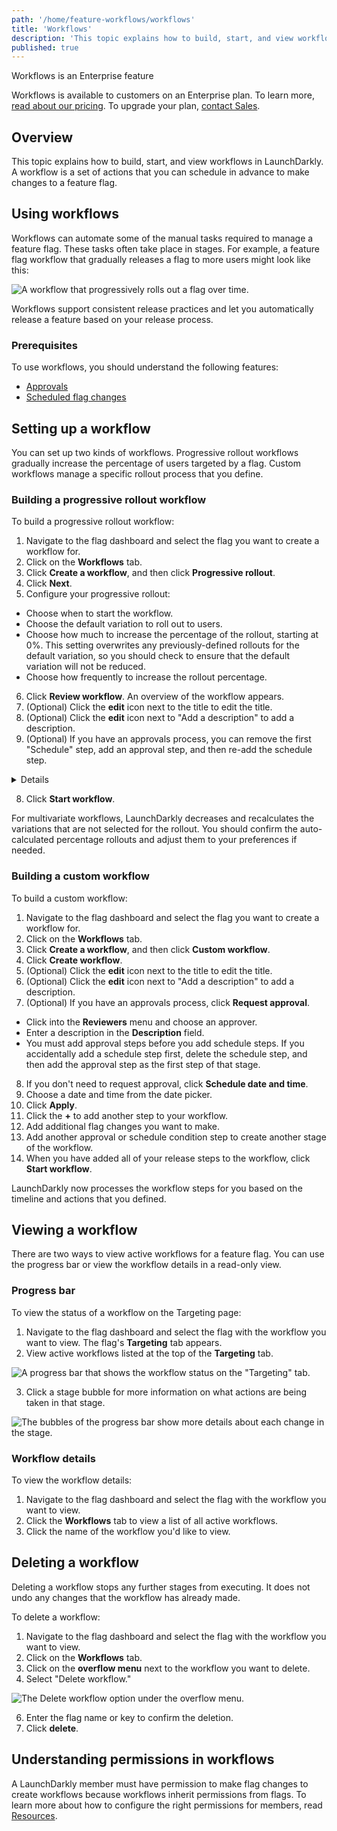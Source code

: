```yaml
---
path: '/home/feature-workflows/workflows'
title: 'Workflows'
description: 'This topic explains how to build, start, and view workflows in LaunchDarkly.'
published: true
---
```


<Callout intent="primary">
<CalloutTitle>Workflows is an Enterprise feature</CalloutTitle>
<CalloutDescription>

Workflows is available to customers on an Enterprise plan. To learn more, [read about our pricing](https://launchdarkly.com/pricing/). To upgrade your plan, [contact Sales](https://launchdarkly.com/contact-sales/).

</CalloutDescription>
</Callout>

## Overview

This topic explains how to build, start, and view workflows in LaunchDarkly. A workflow is a set of actions that you can schedule in advance to make changes to a feature flag.

## Using workflows

Workflows can automate some of the manual tasks required to manage a feature flag. These tasks often take place in stages. For example, a feature flag workflow that gradually releases a flag to more users might look like this:

![A workflow that progressively rolls out a flag over time.](workflows-progressive-rollout.png)

Workflows support consistent release practices and let you automatically release a feature based on your release process.

### Prerequisites

To use workflows, you should understand the following features:

* [Approvals](/home/feature-workflows/approvals)
* [Scheduled flag changes](/home/feature-workflows/scheduled-changes)

## Setting up a workflow

You can set up two kinds of workflows. Progressive rollout workflows gradually increase the percentage of users targeted by a flag. Custom workflows manage a specific rollout process that you define.

### Building a progressive rollout workflow

To build a progressive rollout workflow:

1. Navigate to the flag dashboard and select the flag you want to create a workflow for.
2. Click on the **Workflows** tab.
3. Click **Create a workflow**, and then click **Progressive rollout**. 
4. Click **Next**.
5. Configure your progressive rollout:
  * Choose when to start the workflow.
  * Choose the default variation to roll out to users.
  * Choose how much to increase the percentage of the rollout, starting at 0%. This setting overwrites any previously-defined rollouts for the default variation, so you should check to ensure that the default variation will not be reduced.
  * Choose how frequently to increase the rollout percentage.
6. Click **Review workflow**. An overview of the workflow appears.
7. (Optional) Click the **edit** icon next to the title to edit the title.
8. (Optional) Click the **edit** icon next to "Add a description" to add a description.
9. (Optional) If you have an approvals process, you can remove the first "Schedule" step, add an approval step, and then re-add the schedule step.

<Details summary="Click to expand details on adding an approval step">

If you have an approvals process, you can add an approval step to your workflow.

Here's how:

1. Click the **overflow menu** in the first first "Schedule" step.
2. Choose "Delete step." The **Request approval** and **Schedule date & time** options appear.
2. Click **Request approval**.
3. Click into the **Reviewers** menu and choose an approver.
4. Enter a description in the **Description** field.

You must add approval steps before you add schedule steps.

</Details>

8. Click **Start workflow**.

For multivariate workflows, LaunchDarkly decreases and recalculates the variations that are not selected for the rollout. You should confirm the auto-calculated percentage rollouts and adjust them to your preferences if needed.

### Building a custom workflow

To build a custom workflow:

1. Navigate to the flag dashboard and select the flag you want to create a workflow for.
2. Click on the **Workflows** tab.
3. Click **Create a workflow**, and then click **Custom workflow**.
4. Click **Create workflow**.
5. (Optional) Click the **edit** icon next to the title to edit the title.
6. (Optional) Click the **edit** icon next to "Add a description" to add a description.
7. (Optional) If you have an approvals process, click **Request approval**.
  * Click into the **Reviewers** menu and choose an approver.
  * Enter a description in the **Description** field.
  * You must add approval steps before you add schedule steps. If you accidentally add a schedule step first, delete the schedule step, and then add the approval step as the first step of that stage.
8. If you don't need to request approval, click **Schedule date and time**.
9. Choose a date and time from the date picker.
10. Click **Apply**.
11. Click the **+** to add another step to your workflow.
12. Add additional flag changes you want to make.
13. Add another approval or schedule condition step to create another stage of the workflow.
14. When you have added all of your release steps to the workflow, click **Start workflow**.

LaunchDarkly now processes the workflow steps for you based on the timeline and actions that you defined.

## Viewing a workflow

There are two ways to view active workflows for a feature flag. You can use the progress bar or view the workflow details in a read-only view.

### Progress bar

To view the status of a workflow on the Targeting page:

1. Navigate to the flag dashboard and select the flag with the workflow you want to view. The flag's **Targeting** tab appears.
2. View active workflows listed at the top of the **Targeting** tab.

![A progress bar that shows the workflow status on the "Targeting" tab.](workflows-progress-bar.png)

3. Click a stage bubble for more information on what actions are being taken in that stage.

![The bubbles of the progress bar show more details about each change in the stage.](workflows-progress-bar-details.png)

### Workflow details

To view the workflow details:

1. Navigate to the flag dashboard and select the flag with the workflow you want to view.
2. Click the **Workflows** tab to view a list of all active workflows.
3. Click the name of the workflow you'd like to view.

## Deleting a workflow

Deleting a workflow stops any further stages from executing. It does not undo any changes that the workflow has already made.

To delete a workflow:

1. Navigate to the flag dashboard and select the flag with the workflow you want to view.
3. Click on the **Workflows** tab.
4. Click on the **overflow menu** next to the workflow you want to delete.
5. Select "Delete workflow."

![The Delete workflow option under the overflow menu.](workflows-delete-workflow.png)

6. Enter the flag name or key to confirm the deletion.
7. Click **delete**.

## Understanding permissions in workflows

A LaunchDarkly member must have permission to make flag changes to create workflows because workflows inherit permissions from flags. To learn more about how to configure the right permissions for members, read [Resources](/home/members/role-resources).
